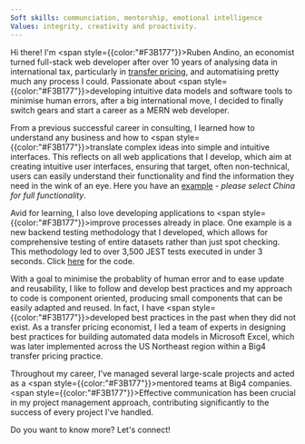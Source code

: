 ```yaml
---
Soft skills: communciation, mentorship, emotional intelligence
Values: integrity, creativity and proactivity.
---
```


Hi there! I'm <span style={{color:"#F3B177"}}>Ruben Andino</span>, an economist turned full-stack web developer after
over 10 years of analysing data in international tax, particularly in [transfer
pricing](https://en.wikipedia.org/wiki/Transfer_pricing), and automatising pretty much any process I could. Passionate about <span style={{color:"#F3B177"}}>developing intuitive data models and software tools
to minimise human errors</span>, after a big international move, I decided to finally
switch gears and start a career as a MERN web developer.

From a previous successful career in consulting, I learned how to understand any business
and how to <span style={{color:"#F3B177"}}>translate complex ideas into simple and intuitive interfaces</span>. This
reflects on all web applications that I develop, which aim at creating intuitive
user interfaces, ensuring that target, often non-technical, users can easily
understand their functionality and find the information they need in the wink of
an eye. Here you have an [example](https://deploy-preview-8--mitigation-toolkit.netlify.app/) - <i>please select China
for full functionality</i>.

Avid for learning, I also love developing applications to <span style={{color:"#F3B177"}}>improve processes already in place</span>. One example is a new backend testing methodology that I
developed, which allows for comprehensive testing of entire datasets rather than
just spot checking. This methodology led to over 3,500 JEST tests executed in
under 3 seconds. Click [here](https://github.com/rubenanlo/JEST-testing-utils)
for the code.

With a goal to minimise the probablity of human error and to ease update and
reusability, I like to follow and develop best practices and my approach to code
is component oriented, producing small components that can be easily adapted and reused.
In fact, I have <span style={{color:"#F3B177"}}>developed best practices</span> in the past when they did not exist. As
a transfer pricing economist, I led a team of experts in designing best
practices for building automated data models in Microsoft Excel, which was later
implemented across the US Northeast region within a Big4 transfer pricing
practice.

Throughout my career, I've managed several large-scale projects and acted as a <span style={{color:"#F3B177"}}>mentored</span>
teams at Big4 companies. <span style={{color:"#F3B177"}}>Effective communication</span> has been crucial in my project
management approach, contributing significantly to the success of every project
I've handled.

Do you want to know more? Let's connect!
